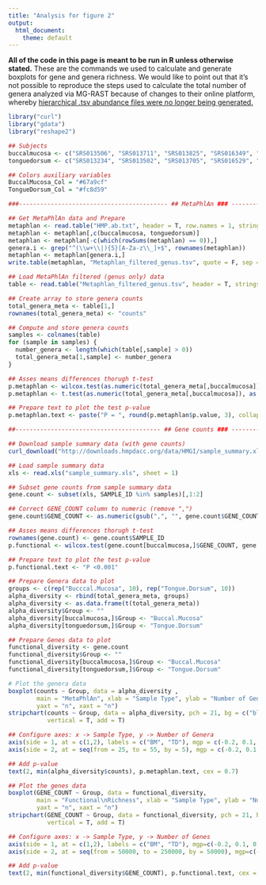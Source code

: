 ```yaml
---
title: "Analysis for figure 2"
output:
  html_document:
    theme: default
---
```


**All of the code in this page is meant to be run in R unless otherwise stated.**
These are the commands we used to calculate and generate boxplots for gene and genera richness. We would like to point out that it's not possible to reproduce the steps used to calculate the total number of genera analyzed via MG-RAST because of changes to their online platform, whereby [hierarchical .tsv abundance files were no longer being generated.](https://groups.google.com/d/topic/mg-rast/ft-jFL3MTrk/discussion)
```r
library("curl")
library("gdata")
library("reshape2")

## Subjects
buccalmucosa <- c("SRS013506", "SRS013711", "SRS013825", "SRS016349", "SRS016533", "SRS016600", "SRS017080", "SRS017127", "SRS017215", "SRS017537")
tonguedorsum <- c("SRS013234", "SRS013502", "SRS013705", "SRS016529", "SRS017209", "SRS017533", "SRS017713", "SRS018145", "SRS018439", "SRS021496")

## Colors auxiliary variables
BuccalMucosa_Col = "#67a9cf"
TongueDorsum_Col = "#fc8d59"

###------------------------------------------ ## MetaPhlAn ### ---------------------------------------

## Get MetaPhlAn data and Prepare
metaphlan <- read.table("HMP.ab.txt", header = T, row.names = 1, stringsAsFactors = F)
metaphlan <- metaphlan[,c(buccalmucosa, tonguedorsum)]
metaphlan <- metaphlan[-c(which(rowSums(metaphlan) == 0)),]
genera.i <- grep("^(\\w+\\|){5}[A-Za-z\\_]+$", rownames(metaphlan))
metaphlan <- metaphlan[genera.i,]
write.table(metaphlan, "Metaphlan_filtered_genus.tsv", quote = F, sep = "\t", row.names = T, col.names = T)

## Load MetaPhlAn filtered (genus only) data
table <- read.table("Metaphlan_filtered_genus.tsv", header = T, stringsAsFactors = F)

## Create array to store genera counts
total_genera_meta <- table[1,]
rownames(total_genera_meta) <- "counts"

## Compute and store genera counts
samples <- colnames(table)
for (sample in samples) {
  number_genera <- length(which(table[,sample] > 0))
  total_genera_meta[1,sample] <- number_genera
}

## Asses means differences thorugh t-test
p.metaphlan <- wilcox.test(as.numeric(total_genera_meta[,buccalmucosa]), as.numeric(total_genera_meta[,tonguedorsum]))
p.metaphlan <- t.test(as.numeric(total_genera_meta[,buccalmucosa]), as.numeric(total_genera_meta[,tonguedorsum]))

## Prepare text to plot the test p-value
p.metaphlan.text <- paste("P = ", round(p.metaphlan$p.value, 3), collapse = "",  sep = "")

##----------------------------------------- ## Gene counts ### ---------------------------------------

## Download sample summary data (with gene counts)
curl_download("http://downloads.hmpdacc.org/data/HMGI/sample_summary.xls", destfile = "sample_summary.xls")

## Load sample summary data
xls <- read.xls("sample_summary.xls", sheet = 1)

## Subset gene counts from sample summary data
gene.count <- subset(xls, SAMPLE_ID %in% samples)[,1:2]

## Correct GENE_COUNT column to numeric (remove ",")
gene.count$GENE_COUNT <- as.numeric(gsub(",", "", gene.count$GENE_COUNT))

## Asses means differences thorugh t-test
rownames(gene.count) <- gene.count$SAMPLE_ID
p.functional <- wilcox.test(gene.count[buccalmucosa,]$GENE_COUNT, gene.count[tonguedorsum,]$GENE_COUNT)

## Prepare text to plot the test p-value
p.functional.text <- "P <0.001"

## Prepare Genera data to plot
groups <- c(rep("Bucccal.Mucosa", 10), rep("Tongue.Dorsum", 10))
alpha_diversity <- rbind(total_genera_meta, groups)
alpha_diversity <- as.data.frame(t(total_genera_meta))
alpha_diversity$Group <- ""
alpha_diversity[buccalmucosa,]$Group <- "Buccal.Mucosa"
alpha_diversity[tonguedorsum,]$Group <- "Tongue.Dorsum"

## Prepare Genes data to plot
functional_diversity <- gene.count
functional_diversity$Group <- ""
functional_diversity[buccalmucosa,]$Group <- "Buccal.Mucosa"
functional_diversity[tonguedorsum,]$Group <- "Tongue.Dorsum"

# Plot the genera data 
boxplot(counts ~ Group, data = alpha_diversity ,
        main = "MetaPhlAn", xlab = "Sample Type", ylab = "Number of Genera", names = c("BM", "TD"), vertical = T,
        yaxt = "n", xaxt = "n")
stripchart(counts ~ Group, data = alpha_diversity, pch = 21, bg = c("black"), col = c(BuccalMucosa_Col, TongueDorsum_Col), cex = 1.1,
           vertical = T, add = T)

## Configure axes: x -> Sample Type, y -> Number of Genera
axis(side = 1, at = c(1,2), labels = c("BM", "TD"), mgp = c(-0.2, 0.1, 0), tck = -0.02, cex.axis = 0.8)
axis(side = 2, at = seq(from = 25, to = 55, by = 5), mgp = c(-0.2, 0.1, 0), tck = -0.02, cex.axis = 0.8)

## Add p-value
text(2, min(alpha_diversity$counts), p.metaphlan.text, cex = 0.7)

## Plot the genes data
boxplot(GENE_COUNT ~ Group, data = functional_diversity, 
        main = "Functional\nRichness", xlab = "Sample Type", ylab = "Number of Genes", names = c("BM", "TD"), vertical = T,
        yaxt = "n", xaxt = "n")
stripchart(GENE_COUNT ~ Group, data = functional_diversity, pch = 21, bg = c("black"), col = c(BuccalMucosa_Col, TongueDorsum_Col), cex = 1.1,
           vertical = T, add = T)

## Configure axes: x -> Sample Type, y -> Number of Genes
axis(side = 1, at = c(1,2), labels = c("BM", "TD"), mgp=c(-0.2, 0.1, 0), tck=-0.02, cex.axis = 0.8)
axis(side = 2, at = seq(from = 50000, to = 250000, by = 50000), mgp=c(-0.2, 0.1, 0), tck=-0.02, cex.axis = 0.8) 

## Add p-value
text(2, min(functional_diversity$GENE_COUNT), p.functional.text, cex = 0.7)
```

